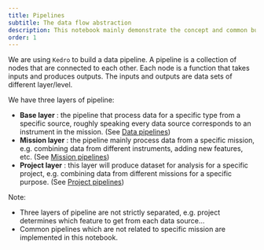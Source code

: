 ```yaml
---
title: Pipelines
subtitle: The data flow abstraction
description: This notebook mainly demonstrate the concept and common building blocks of a pipeline, see each instrument & mission & project notebook for implementation details.
order: 1
---
```


We are using `Kedro` to build a data pipeline. A pipeline is a collection of nodes that are connected to each other. Each node is a function that takes inputs and produces outputs. The inputs and outputs are data sets of different layer/level.

We have three layers of pipeline:

-   **Base layer** : the pipeline that process data for a specific type from a specific source, roughly speaking every data source corresponds to an instrument in the mission. (See [Data pipelines](./1_data.ipynb))
-   **Mission layer** : the pipeline mainly process data from a specific mission, e.g. combining data from different instruments, adding new features, etc. (See [Mission pipelines](./10_mission.ipynb))
-   **Project layer** : this layer will produce dataset for analysis for a specific project, e.g. combining data from different missions for a specific purpose. (See [Project pipelines](./100_project.ipynb))

Note:

- Three layers of pipeline are not strictly separated, e.g. project determines which feature to get from each data source...
- Common pipelines which are not related to specific mission are implemented in this notebook.
